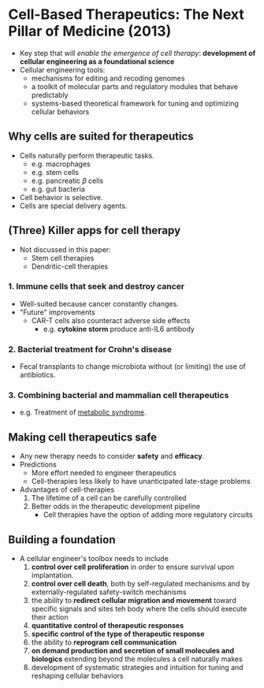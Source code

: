 # Cell-Based Therapeutics: The Next Pillar of Medicine (2013)

- Key step that will _enable the emergence of cell therapy_: **development of cellular engineering as a foundational science**
- Cellular engineering tools:
    - mechanisms for editing and recoding genomes
    - a toolkit of molecular parts and regulatory modules that behave predictably
    - systems-based theoretical framework for tuning and optimizing cellular behaviors

## Why cells are suited for therapeutics
- Cells naturally perform therapeutic tasks.
    - e.g. macrophages
    - e.g. stem cells
    - e.g. pancreatic $\beta$ cells
    - e.g. gut bacteria
- Cell behavior is selective.
- Cells are special delivery agents.

## (Three) Killer apps for cell therapy
- Not discussed in this paper:
    - Stem cell therapies
    - Dendritic-cell therapies

### 1. Immune cells that seek and destroy cancer
- Well-suited because cancer constantly changes.
- "Future" improvements
    - CAR-T cells also counteract adverse side effects
        - e.g. **cytokine storm** <RA /> produce anti-IL6 antibody

### 2. Bacterial treatment for Crohn's disease
- Fecal transplants to change microbiota without (or limiting) the use of antibiotics.

### 3. Combining bacterial and mammalian cell therapeutics
- e.g. Treatment of [metabolic syndrome](https://www.mayoclinic.org/diseases-conditions/metabolic-syndrome/symptoms-causes/syc-20351916).

## Making cell therapeutics safe
- Any new therapy needs to consider **safety** and **efficacy**.
- Predictions
    - More effort needed to engineer therapeutics
    - Cell-therapies less likely to have unanticipated late-stage problems
- Advantages of cell-therapies
    1. The lifetime of a cell can be carefully controlled
    2. Better odds in the therapeutic development pipeline
        - Cell therapies have the option of adding more regulatory circuits

## Building a foundation
- A cellular engineer's toolbox needs to include
    1. **control over cell proliferation** in order to ensure survival upon implantation.
    2. **control over cell death**, both by self-regulated mechanisms and by externally-regulated safety-switch mechanisms
    3. the ability to **redirect cellular migration and movement** toward specific signals and sites teh body where the cells should execute their action
    4. **quantitative control of therapeutic responses**
    5. **specific control of the type of therapeutic response**
    6. the ability to **reprogram cell communication**
    7. **on demand production and secretion of small molecules and biologics** extending beyond the molecules a cell naturally makes
    8. development of systematic strategies and intuition for tuning and reshaping cellular behaviors